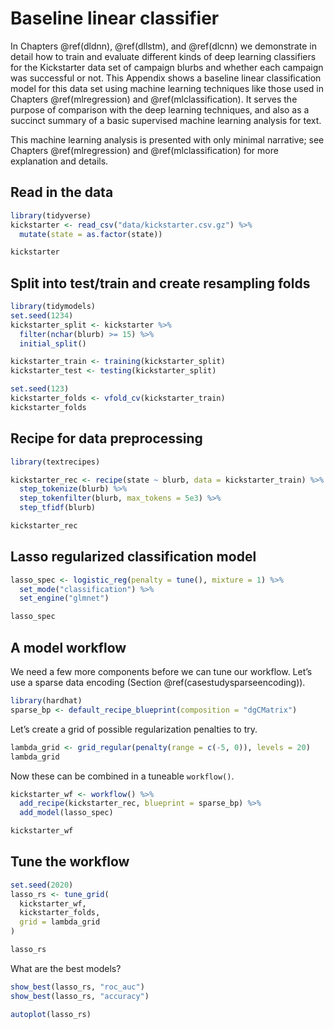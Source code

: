 # Baseline linear classifier {#appendixbaseline}

In Chapters \@ref(dldnn), \@ref(dllstm), and \@ref(dlcnn) we demonstrate in detail how to train and evaluate different kinds of deep learning classifiers for the Kickstarter data set of campaign blurbs and whether each campaign was successful or not. This Appendix shows a baseline linear classification model for this data set using machine learning techniques like those used in Chapters \@ref(mlregression) and \@ref(mlclassification). It serves the purpose of comparison with the deep learning techniques, and also as a succinct summary of a basic supervised machine learning analysis for text.

This machine learning analysis is presented with only minimal narrative; see Chapters \@ref(mlregression) and \@ref(mlclassification) for more explanation and details.


## Read in the data

```r
library(tidyverse)
kickstarter <- read_csv("data/kickstarter.csv.gz") %>%
  mutate(state = as.factor(state))

kickstarter
```

## Split into test/train and create resampling folds

```r
library(tidymodels)
set.seed(1234)
kickstarter_split <- kickstarter %>%
  filter(nchar(blurb) >= 15) %>%
  initial_split()

kickstarter_train <- training(kickstarter_split)
kickstarter_test <- testing(kickstarter_split)

set.seed(123)
kickstarter_folds <- vfold_cv(kickstarter_train)
kickstarter_folds
```


## Recipe for data preprocessing

```r
library(textrecipes)

kickstarter_rec <- recipe(state ~ blurb, data = kickstarter_train) %>%
  step_tokenize(blurb) %>%
  step_tokenfilter(blurb, max_tokens = 5e3) %>%
  step_tfidf(blurb)

kickstarter_rec
```

## Lasso regularized classification model

```r
lasso_spec <- logistic_reg(penalty = tune(), mixture = 1) %>%
  set_mode("classification") %>%
  set_engine("glmnet")

lasso_spec
```

## A model workflow

We need a few more components before we can tune our workflow. Let's use a sparse data encoding (Section \@ref(casestudysparseencoding)).

```r
library(hardhat)
sparse_bp <- default_recipe_blueprint(composition = "dgCMatrix")
```

Let's create a grid of possible regularization penalties to try.

```r
lambda_grid <- grid_regular(penalty(range = c(-5, 0)), levels = 20)
lambda_grid
```

Now these can be combined in a tuneable `workflow()`.

```r
kickstarter_wf <- workflow() %>%
  add_recipe(kickstarter_rec, blueprint = sparse_bp) %>%
  add_model(lasso_spec)

kickstarter_wf
```

## Tune the workflow

```r
set.seed(2020)
lasso_rs <- tune_grid(
  kickstarter_wf,
  kickstarter_folds,
  grid = lambda_grid
)

lasso_rs
```

What are the best models?

```r
show_best(lasso_rs, "roc_auc")
show_best(lasso_rs, "accuracy")
```

```r
autoplot(lasso_rs)
```
